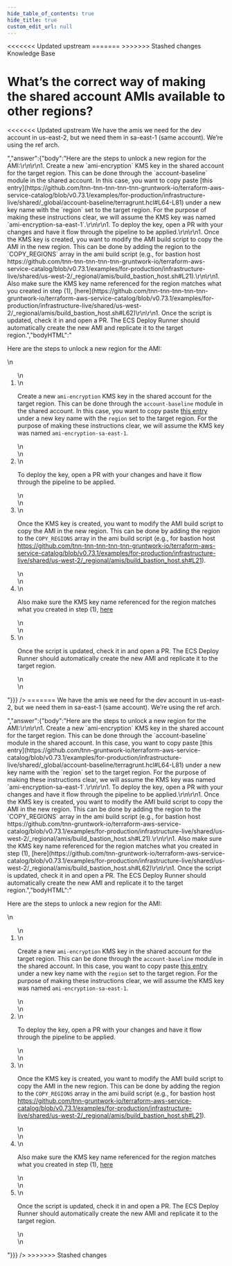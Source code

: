 ```yaml
---
hide_table_of_contents: true
hide_title: true
custom_edit_url: null
---
```



<head>
<<<<<<< Updated upstream
  <link rel="canonical" href="https://github.com/tnn-tnn-tnn-tnn-tnn-gruntwork-io/knowledge-base/discussions/171" />
=======
  <link rel="canonical" href="https://github.com/tnn-gruntwork-io/knowledge-base/discussions/171" />
>>>>>>> Stashed changes
</head>

<CenterLayout>
<span className="searchCategory">Knowledge Base</span>
<h1>What’s the correct way of making the shared account AMIs available to other regions?</h1>
<<<<<<< Updated upstream
<GitHub discussion={{"id":"D_kwDOF8slf84AOtJk","number":171,"author":{"login":"yorinasub17"},"title":"What’s the correct way of making the shared account AMIs available to other regions?","body":"We have the amis we need for the dev account in us-east-2, but we need them in sa-east-1 (same account). We’re using the ref arch.","bodyHTML":"<p dir=\"auto\">We have the amis we need for the dev account in us-east-2, but we need them in sa-east-1 (same account). We’re using the ref arch.</p>","answer":{"body":"Here are the steps to unlock a new region for the AMI:\r\n\r\n1. Create a new `ami-encryption` KMS key in the shared account for the target region. This can be done through the `account-baseline` module in the shared account. In this case, you want to copy paste [this entry](https://github.com/tnn-tnn-tnn-tnn-tnn-gruntwork-io/terraform-aws-service-catalog/blob/v0.73.1/examples/for-production/infrastructure-live/shared/_global/account-baseline/terragrunt.hcl#L64-L81) under a new key name with the `region` set to the target region. For the purpose of making these instructions clear, we will assume the KMS key was named `ami-encryption-sa-east-1`.\r\n\r\n1. To deploy the key, open a PR with your changes and have it flow through the pipeline to be applied.\r\n\r\n1. Once the KMS key is created, you want to modify the AMI build script to copy the AMI in the new region. This can be done by adding the region to the `COPY_REGIONS` array in the ami build script (e.g., for bastion host https://github.com/tnn-tnn-tnn-tnn-tnn-gruntwork-io/terraform-aws-service-catalog/blob/v0.73.1/examples/for-production/infrastructure-live/shared/us-west-2/_regional/amis/build_bastion_host.sh#L21).\r\n\r\n1. Also make sure the KMS key name referenced for the region matches what you created in step (1), [here](https://github.com/tnn-tnn-tnn-tnn-tnn-gruntwork-io/terraform-aws-service-catalog/blob/v0.73.1/examples/for-production/infrastructure-live/shared/us-west-2/_regional/amis/build_bastion_host.sh#L62)\r\n\r\n1. Once the script is updated, check it in and open a PR. The ECS Deploy Runner should automatically create the new AMI and replicate it to the target region.","bodyHTML":"<p dir=\"auto\">Here are the steps to unlock a new region for the AMI:</p>\n<ol dir=\"auto\">\n<li>\n<p dir=\"auto\">Create a new <code class=\"notranslate\">ami-encryption</code> KMS key in the shared account for the target region. This can be done through the <code class=\"notranslate\">account-baseline</code> module in the shared account. In this case, you want to copy paste <a href=\"https://github.com/tnn-tnn-tnn-tnn-tnn-gruntwork-io/terraform-aws-service-catalog/blob/v0.73.1/examples/for-production/infrastructure-live/shared/_global/account-baseline/terragrunt.hcl#L64-L81\">this entry</a> under a new key name with the <code class=\"notranslate\">region</code> set to the target region. For the purpose of making these instructions clear, we will assume the KMS key was named <code class=\"notranslate\">ami-encryption-sa-east-1</code>.</p>\n</li>\n<li>\n<p dir=\"auto\">To deploy the key, open a PR with your changes and have it flow through the pipeline to be applied.</p>\n</li>\n<li>\n<p dir=\"auto\">Once the KMS key is created, you want to modify the AMI build script to copy the AMI in the new region. This can be done by adding the region to the <code class=\"notranslate\">COPY_REGIONS</code> array in the ami build script (e.g., for bastion host <a href=\"https://github.com/tnn-tnn-tnn-tnn-tnn-gruntwork-io/terraform-aws-service-catalog/blob/v0.73.1/examples/for-production/infrastructure-live/shared/us-west-2/_regional/amis/build_bastion_host.sh#L21\">https://github.com/tnn-tnn-tnn-tnn-tnn-gruntwork-io/terraform-aws-service-catalog/blob/v0.73.1/examples/for-production/infrastructure-live/shared/us-west-2/_regional/amis/build_bastion_host.sh#L21</a>).</p>\n</li>\n<li>\n<p dir=\"auto\">Also make sure the KMS key name referenced for the region matches what you created in step (1), <a href=\"https://github.com/tnn-tnn-tnn-tnn-tnn-gruntwork-io/terraform-aws-service-catalog/blob/v0.73.1/examples/for-production/infrastructure-live/shared/us-west-2/_regional/amis/build_bastion_host.sh#L62\">here</a></p>\n</li>\n<li>\n<p dir=\"auto\">Once the script is updated, check it in and open a PR. The ECS Deploy Runner should automatically create the new AMI and replicate it to the target region.</p>\n</li>\n</ol>"}}} />
=======
<GitHub discussion={{"id":"D_kwDOF8slf84AOtJk","number":171,"author":{"login":"yorinasub17"},"title":"What’s the correct way of making the shared account AMIs available to other regions?","body":"We have the amis we need for the dev account in us-east-2, but we need them in sa-east-1 (same account). We’re using the ref arch.","bodyHTML":"<p dir=\"auto\">We have the amis we need for the dev account in us-east-2, but we need them in sa-east-1 (same account). We’re using the ref arch.</p>","answer":{"body":"Here are the steps to unlock a new region for the AMI:\r\n\r\n1. Create a new `ami-encryption` KMS key in the shared account for the target region. This can be done through the `account-baseline` module in the shared account. In this case, you want to copy paste [this entry](https://github.com/tnn-gruntwork-io/terraform-aws-service-catalog/blob/v0.73.1/examples/for-production/infrastructure-live/shared/_global/account-baseline/terragrunt.hcl#L64-L81) under a new key name with the `region` set to the target region. For the purpose of making these instructions clear, we will assume the KMS key was named `ami-encryption-sa-east-1`.\r\n\r\n1. To deploy the key, open a PR with your changes and have it flow through the pipeline to be applied.\r\n\r\n1. Once the KMS key is created, you want to modify the AMI build script to copy the AMI in the new region. This can be done by adding the region to the `COPY_REGIONS` array in the ami build script (e.g., for bastion host https://github.com/tnn-gruntwork-io/terraform-aws-service-catalog/blob/v0.73.1/examples/for-production/infrastructure-live/shared/us-west-2/_regional/amis/build_bastion_host.sh#L21).\r\n\r\n1. Also make sure the KMS key name referenced for the region matches what you created in step (1), [here](https://github.com/tnn-gruntwork-io/terraform-aws-service-catalog/blob/v0.73.1/examples/for-production/infrastructure-live/shared/us-west-2/_regional/amis/build_bastion_host.sh#L62)\r\n\r\n1. Once the script is updated, check it in and open a PR. The ECS Deploy Runner should automatically create the new AMI and replicate it to the target region.","bodyHTML":"<p dir=\"auto\">Here are the steps to unlock a new region for the AMI:</p>\n<ol dir=\"auto\">\n<li>\n<p dir=\"auto\">Create a new <code class=\"notranslate\">ami-encryption</code> KMS key in the shared account for the target region. This can be done through the <code class=\"notranslate\">account-baseline</code> module in the shared account. In this case, you want to copy paste <a href=\"https://github.com/tnn-gruntwork-io/terraform-aws-service-catalog/blob/v0.73.1/examples/for-production/infrastructure-live/shared/_global/account-baseline/terragrunt.hcl#L64-L81\">this entry</a> under a new key name with the <code class=\"notranslate\">region</code> set to the target region. For the purpose of making these instructions clear, we will assume the KMS key was named <code class=\"notranslate\">ami-encryption-sa-east-1</code>.</p>\n</li>\n<li>\n<p dir=\"auto\">To deploy the key, open a PR with your changes and have it flow through the pipeline to be applied.</p>\n</li>\n<li>\n<p dir=\"auto\">Once the KMS key is created, you want to modify the AMI build script to copy the AMI in the new region. This can be done by adding the region to the <code class=\"notranslate\">COPY_REGIONS</code> array in the ami build script (e.g., for bastion host <a href=\"https://github.com/tnn-gruntwork-io/terraform-aws-service-catalog/blob/v0.73.1/examples/for-production/infrastructure-live/shared/us-west-2/_regional/amis/build_bastion_host.sh#L21\">https://github.com/tnn-gruntwork-io/terraform-aws-service-catalog/blob/v0.73.1/examples/for-production/infrastructure-live/shared/us-west-2/_regional/amis/build_bastion_host.sh#L21</a>).</p>\n</li>\n<li>\n<p dir=\"auto\">Also make sure the KMS key name referenced for the region matches what you created in step (1), <a href=\"https://github.com/tnn-gruntwork-io/terraform-aws-service-catalog/blob/v0.73.1/examples/for-production/infrastructure-live/shared/us-west-2/_regional/amis/build_bastion_host.sh#L62\">here</a></p>\n</li>\n<li>\n<p dir=\"auto\">Once the script is updated, check it in and open a PR. The ECS Deploy Runner should automatically create the new AMI and replicate it to the target region.</p>\n</li>\n</ol>"}}} />
>>>>>>> Stashed changes

</CenterLayout>
  

<!-- ##DOCS-SOURCER-START
{
  "sourcePlugin": "github-discussions",
  "hash": "8464d5d48bc660bd1341584ab2d633c5"
}
##DOCS-SOURCER-END -->
